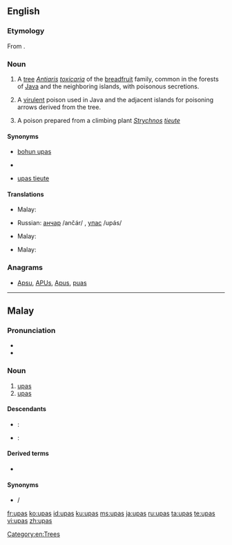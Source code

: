 ==English==
{{slim-wikipedia|lang=en}}

===Etymology===
From {{etyl|ms|en}} {{term|upas|lang=ms}}.

===Noun===
{{en-noun|-|es}}

# {{context|usually countable|botany|lang=en}} A [[tree]] ''[[Antiaris]] [[toxicaria]]'' of the [[breadfruit]] family, common in the forests of [[Java]] and the neighboring islands, with poisonous secretions.
# {{context|uncountable|lang=en}} A [[virulent]] poison used in Java and the adjacent islands for poisoning arrows derived from the tree.
# {{context|uncountable|lang=en}} A poison prepared from a climbing plant ''[[Strychnos]] [[tieute]]''

====Synonyms====
* {{sense|''Antiaris toxicaria''}} [[bohun upas]]
* {{sense|poison from ''Antiaris toxicaria''}}
* {{sense|poison from ''Strychnos tieute''}} [[upas tieute]]

====Translations====
{{trans-top|tree}}
* Malay: {{t-|ms|pokok upas}}
{{trans-mid}}
* Russian: [[анчар]] /ančár/ {{m}}, [[упас]] /upás/ {{m}}
{{trans-bottom}}
{{trans-top|poison from ''Antiaris toxicaria''}}
* Malay: {{t+|ms|upas}}
{{trans-mid}}
{{trans-bottom}}
{{trans-top|poison from ''Strychnos tieute''}}
* Malay: {{t+|ms|upas}}
{{trans-mid}}
{{trans-bottom}}

===Anagrams===
* [[Apsu#English|Apsu]], [[APUs#English|APUs]], [[Apus#English|Apus]], [[puas#English|puas]]

[[Category:en:Trees]]

----

==Malay==

===Pronunciation===
* {{IPA|/upas/|lang=ms}}
* {{rhymes|upas|pas|as|lang=ms}}

===Noun===
{{head|ms|noun}}

# [[#English|upas]] {{gloss|poison from Antiaris toxicaria}}
# [[#English|upas]] {{gloss|poison from Strychnos tieute}}

====Descendants====
{{top2}}
* {{etyl|en|-}}: {{l|en|upas}}
{{mid2}}
* {{etyl|ru|-}}: {{l|ru|упас|tr=upas}}
{{bottom}}

====Derived terms====
* {{l|ms|pokok upas}}

====Synonyms====
* {{l|ms|ipuh}} / {{l|ms|ipoh}}

[[fr:upas]]
[[ko:upas]]
[[id:upas]]
[[ku:upas]]
[[ms:upas]]
[[ja:upas]]
[[ru:upas]]
[[ta:upas]]
[[te:upas]]
[[vi:upas]]
[[zh:upas]]